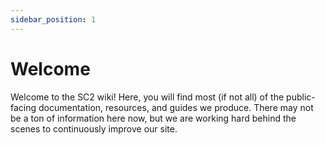 ```yaml
---
sidebar_position: 1
---
```


# Welcome

Welcome to the SC2 wiki! Here, you will find most (if not all) of the public-facing documentation, resources, and guides we produce. There may not be a ton of information here now, but we are working hard behind the scenes to continuously improve our site.
